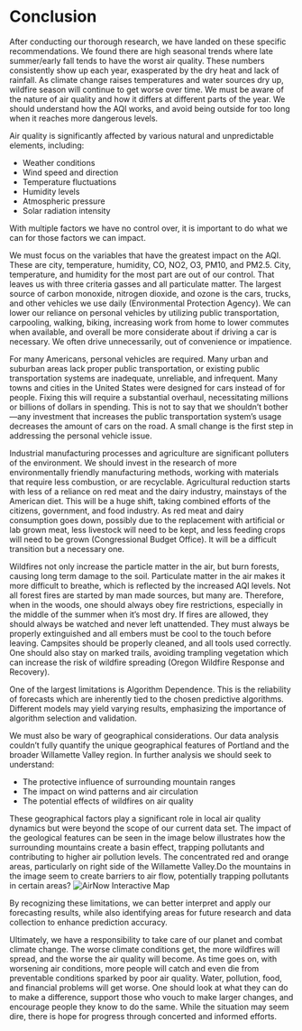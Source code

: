 # Conclusion

After conducting our thorough research, we have landed on these specific recommendations. We found there are high seasonal trends where late summer/early fall tends to have the worst air quality. These numbers consistently show up each year, exasperated by the dry heat and lack of rainfall. As climate change raises temperatures and water sources dry up, wildfire season will continue to get worse over time. We must be aware of the nature of air quality and how it differs at different parts of the year. We should understand how the AQI works, and avoid being outside for too long when it reaches more dangerous levels.

Air quality is significantly affected by various natural and unpredictable elements, including:

- Weather conditions
- Wind speed and direction
- Temperature fluctuations
- Humidity levels
- Atmospheric pressure
- Solar radiation intensity

With multiple factors we have no control over, it is important to do what we can for those factors we can impact.

We must focus on the variables that have the greatest impact on the AQI. These are city, temperature, humidity, CO, NO2, O3, PM10, and PM2.5. City, temperature, and humidity for the most part are out of our control. That leaves us with three criteria gasses and all particulate matter. The largest source of carbon monoxide, nitrogen dioxide, and ozone is the cars, trucks, and other vehicles we use daily (Environmental Protection Agency). We can lower our reliance on personal vehicles by utilizing public transportation, carpooling, walking, biking, increasing work from home to lower commutes when available, and overall be more considerate about if driving a car is necessary. We often drive unnecessarily, out of convenience or impatience. 

For many Americans, personal vehicles are required. Many urban and suburban areas lack proper public transportation, or existing public transportation systems are inadequate, unreliable, and infrequent. Many towns and cities in the United States were designed for cars instead of for people. Fixing this will require a substantial overhaul, necessitating millions or billions of dollars in spending. This is not to say that we shouldn’t bother---any investment that increases the public transportation system’s usage decreases the amount of cars on the road. A small change is the first step in addressing the personal vehicle issue.

Industrial manufacturing processes and agriculture are significant polluters of the environment. We should invest in the research of more environmentally friendly manufacturing methods, working with materials that require less combustion, or are recyclable. Agricultural reduction starts with less of a reliance on red meat and the dairy industry, mainstays of the American diet. This will be a huge shift, taking combined efforts of the citizens, government, and food industry. As red meat and dairy consumption goes down, possibly due to the replacement with artificial or lab grown meat, less livestock will need to be kept, and less feeding crops will need to be grown (Congressional Budget Office). It will be a difficult transition but a necessary one.

Wildfires not only increase the particle matter in the air, but burn forests, causing long term damage to the soil. Particulate matter in the air makes it more difficult to breathe, which is reflected by the increased AQI levels. Not all forest fires are started by man made sources, but many are. Therefore, when in the woods, one should always obey fire restrictions, especially in the middle of the summer when it’s most dry. If fires are allowed, they should always be watched and never left unattended. They must always be properly extinguished and all embers must be cool to the touch before leaving. Campsites should be properly cleaned, and all tools used correctly. One should also stay on marked trails, avoiding trampling vegetation which can increase the risk of wildfire spreading (Oregon Wildfire Response and Recovery).

One of the largest limitations is Algorithm Dependence. This is the reliability of forecasts which are inherently tied to the chosen predictive algorithms. Different models may yield varying results, emphasizing the importance of algorithm selection and validation.

We must also be wary of geographical considerations. Our data analysis couldn't fully quantify the unique geographical features of Portland and the broader Willamette Valley region. In further analysis we should seek to understand: 

- The protective influence of surrounding mountain ranges
- The impact on wind patterns and air circulation
- The potential effects of wildfires on air quality

These geographical factors play a significant role in local air quality dynamics but were beyond the scope of our current data set. The impact of the geological features can be seen in the image below illustrates how the surrounding mountains create a basin effect, trapping pollutants and contributing to higher air pollution levels. 
The concentrated red and orange areas, particularly on right side of the Willamette Valley.Do the mountains in the image seem to create barriers to air flow, potentially trapping pollutants in certain areas?
![AirNow Interactive Map](https://github.com/wu-msds-capstones/Air-Quality-Index/blob/main/images/AirNow-Map.png?raw=true) 

By recognizing these limitations, we can better interpret and apply our forecasting results, while also identifying areas for future research and data collection to enhance prediction accuracy.

Ultimately, we have a responsibility to take care of our planet and combat climate change. The worse climate conditions get, the more wildfires will spread, and the worse the air quality will become. As time goes on, with worsening air conditions, more people will catch and even die from preventable conditions sparked by poor air quality.  Water, pollution, food, and financial problems will get worse. One should look at what they can do to make a difference, support those who vouch to make larger changes, and encourage people they know to do the same. While the situation may seem dire, there is hope for progress through concerted and informed efforts.